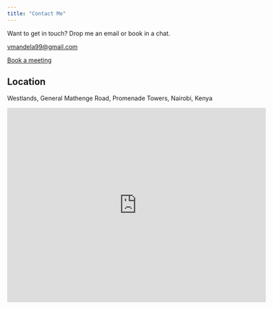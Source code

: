 ```yaml
---
title: "Contact Me"
---
```


Want to get in touch? Drop me an email or book in a chat.

[vmandela99\@gmail.com](mailto:vmandela99@gmail.com)

[Book a meeting](https://calendly.com/vmandela99)

<!-- Calendly badge widget begin -->

<link href="https://assets.calendly.com/assets/external/widget.css" rel="stylesheet">

```{=html}
<script src="https://assets.calendly.com/assets/external/widget.js" type="text/javascript" async></script>
```
```{=html}
<script type="text/javascript">window.onload = function() { Calendly.initBadgeWidget({ url: 'https://calendly.com/vmandela99', text: 'Schedule time with me', color: '#0069ff', textColor: '#ffffff', branding: true }); }</script>
```
<!-- Calendly badge widget end -->

## Location

Westlands, General Mathenge Road, Promenade Towers, Nairobi, Kenya

<iframe src="https://www.google.com/maps/embed?pb=!1m18!1m12!1m3!1d3988.8590895503185!2d36.802268373585065!3d-1.2564098355913034!2m3!1f0!2f0!3f0!3m2!1i1024!2i768!4f13.1!3m3!1m2!1s0x182f171ef5b4adf7%3A0x6a631a5a40e1cfee!2sThe%20Promenade!5e0!3m2!1sen!2ske!4v1733931420219!5m2!1sen!2ske" width="600" height="450" style="border:0;" allowfullscreen loading="lazy" referrerpolicy="no-referrer-when-downgrade">

</iframe>
